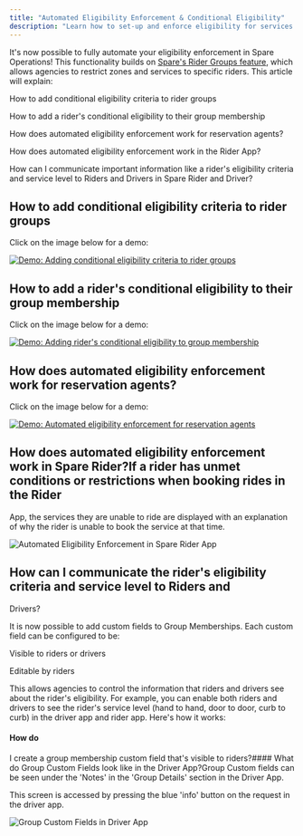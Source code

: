 ```yaml
---
title: "Automated Eligibility Enforcement & Conditional Eligibility"
description: "Learn how to set-up and enforce eligibility for services in Spare Operations"
---
```


It's now possible to fully automate your eligibility enforcement in Spare Operations! This functionality builds on [Spare's Rider Groups feature](https://help.sparelabs.com/en/articles/8988097-creating-rider-groups), which allows agencies to restrict zones and services to specific riders. This article will explain:

How to add conditional eligibility criteria to rider groups

How to add a rider's conditional eligibility to their group membership

How does automated eligibility enforcement work for reservation agents?

How does automated eligibility enforcement work in the Rider App?

How can I communicate important information like a rider's eligibility criteria and service level to Riders and Drivers in Spare Rider and Driver?

## How to add conditional eligibility criteria to rider groups

Click on the image below for a demo:

[![Demo: Adding conditional eligibility criteria to rider groups](/images/spare-eligibility/additional-features/conditional-eligibility-groups-demo-preview.jpg)](https://app.supademo.com/demo/clxr9bii04b0gt2oeexh8oghy)

## How to add a rider's conditional eligibility to their group membership

Click on the image below for a demo:

[![Demo: Adding rider's conditional eligibility to group membership](/images/spare-eligibility/additional-features/conditional-eligibility-membership-demo-preview.jpg)](https://app.supademo.com/demo/clzknao1200intjv4gsuiujz5)

## 

## How does automated eligibility enforcement work for reservation agents?

Click on the image below for a demo:

[![Demo: Automated eligibility enforcement for reservation agents](/images/spare-eligibility/additional-features/conditional-eligibility-agents-demo-preview.jpg)](https://app.supademo.com/demo/clxr9mtco4b6nt2oe4l9q873r)

## How does automated eligibility enforcement work in Spare Rider?If a rider has unmet conditions or restrictions when booking rides in the Rider 

App, the services they are unable to ride are displayed with an explanation of why the rider is unable to book the service at that time. 

![Automated Eligibility Enforcement in Spare Rider App](/images/spare-eligibility/additional-features/automated-eligibility-rider-app.png)

## How can I communicate the rider's eligibility criteria and service level to Riders and 

Drivers?

It is now possible to add custom fields to Group Memberships. Each custom field can be configured to be:

Visible to riders or drivers

Editable by riders

This allows agencies to control the information that riders and drivers see about the rider's eligibility. For example, you can enable both riders and drivers to see the rider's service level (hand to hand, door to door, curb to curb) in the driver app and rider app. Here's how it works:

#### How do 

I create a group membership custom field that's visible to riders?#### What do Group Custom Fields look like in the Driver App?Group Custom fields can be seen under the 'Notes' in the 'Group Details' section in the Driver App. 

This screen is accessed by pressing the blue 'info' button on the request in the driver app. 

![Group Custom Fields in Driver App](/images/spare-eligibility/additional-features/automated-eligibility-driver-app.png)

##
